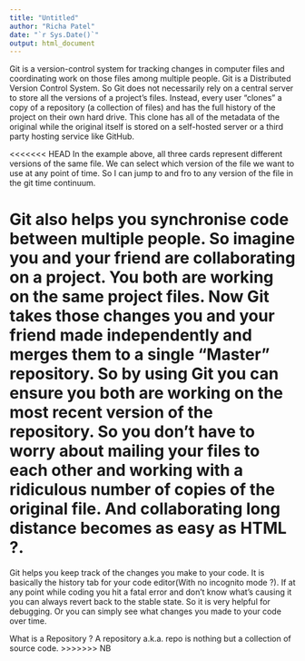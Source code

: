 ```yaml
---
title: "Untitled"
author: "Richa Patel"
date: "`r Sys.Date()`"
output: html_document
---
```

Git is a version-control system for tracking changes in computer files and coordinating work on those files among multiple people. Git is a Distributed Version Control System. So Git does not necessarily rely on a central server to store all the versions of a project’s files. Instead, every user “clones” a copy of a repository (a collection of files) and has the full history of the project on their own hard drive. This clone has all of the metadata of the original while the original itself is stored on a self-hosted server or a third party hosting service like GitHub.

<<<<<<< HEAD
In the example above, all three cards represent different versions of the same file. We can select which version of the file we want to use at any point of time. So I can jump to and fro to any version of the file in the git time continuum.

Git also helps you synchronise code between multiple people. So imagine you and your friend are collaborating on a project. You both are working on the same project files. Now Git takes those changes you and your friend made independently and merges them to a single “Master” repository. So by using Git you can ensure you both are working on the most recent version of the repository. So you don’t have to worry about mailing your files to each other and working with a ridiculous number of copies of the original file. And collaborating long distance becomes as easy as HTML ?.
=======
Git helps you keep track of the changes you make to your code. It is basically the history tab for your code editor(With no incognito mode ?). If at any point while coding you hit a fatal error and don’t know what’s causing it you can always revert back to the stable state. So it is very helpful for debugging. Or you can simply see what changes you made to your code over time.

What is a Repository ?
A repository a.k.a. repo is nothing but a collection of source code.
>>>>>>> NB
